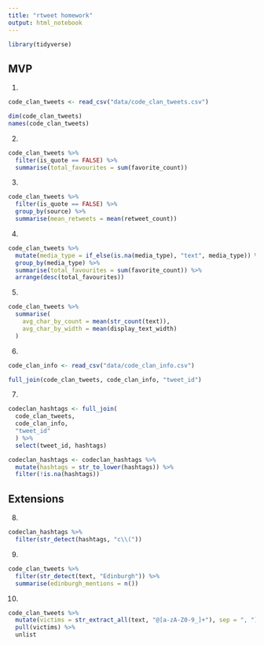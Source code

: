 ```yaml
---
title: "rtweet homework"
output: html_notebook
---
```


```r
library(tidyverse)
```
## MVP
1.

```r
code_clan_tweets <- read_csv("data/code_clan_tweets.csv")
```
```r
dim(code_clan_tweets)
names(code_clan_tweets)
```

2.
```r
code_clan_tweets %>% 
  filter(is_quote == FALSE) %>% 
  summarise(total_favourites = sum(favorite_count))
```

3.
```r
code_clan_tweets %>% 
  filter(is_quote == FALSE) %>%
  group_by(source) %>% 
  summarise(mean_retweets = mean(retweet_count))
```

4.
```r
code_clan_tweets %>% 
  mutate(media_type = if_else(is.na(media_type), "text", media_type)) %>% 
  group_by(media_type) %>% 
  summarise(total_favourites = sum(favorite_count)) %>% 
  arrange(desc(total_favourites))
```

5.
```r
code_clan_tweets %>% 
  summarise(
    avg_char_by_count = mean(str_count(text)),
    avg_char_by_width = mean(display_text_width)
  )
```

6.
```r
code_clan_info <- read_csv("data/code_clan_info.csv")
```

```r
full_join(code_clan_tweets, code_clan_info, "tweet_id")
```

7.
```r
codeclan_hashtags <- full_join(
  code_clan_tweets, 
  code_clan_info, 
  "tweet_id"
  ) %>% 
  select(tweet_id, hashtags)

codeclan_hashtags <- codeclan_hashtags %>% 
  mutate(hashtags = str_to_lower(hashtags)) %>% 
  filter(!is.na(hashtags))
```

## Extensions
8.
```r
codeclan_hashtags %>% 
  filter(str_detect(hashtags, "c\\("))
```

9.
```r
code_clan_tweets %>% 
  filter(str_detect(text, "Edinburgh")) %>% 
  summarise(edinburgh_mentions = n())
```

10.
```r
code_clan_tweets %>% 
  mutate(victims = str_extract_all(text, "@[a-zA-Z0-9_]+"), sep = ", ") %>% 
  pull(victims) %>% 
  unlist
```

